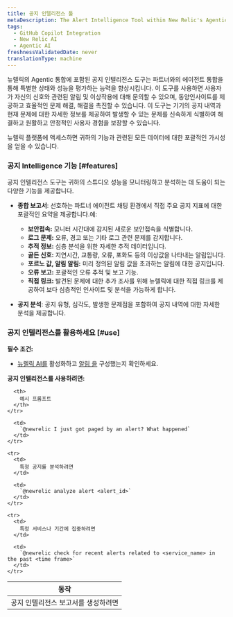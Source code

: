 ```yaml
---
title: 공지 인텔리전스 툴
metaDescription: The Alert Intelligence Tool within New Relic's Agentic Integration enhances your ability to assess application health and performance through the agentic integration with our partners.
tags:
  - GitHub Copilot Integration
  - New Relic AI
  - Agentic AI
freshnessValidatedDate: never
translationType: machine
---
```


뉴렐릭의 Agentic 통합에 포함된 공지 인텔리전스 도구는 파트너와의 에이전트 통합을 통해 특별한 상태와 성능을 평가하는 능력을 향상시킵니다. 이 도구를 사용하면 사용자가 자신의 신호와 관련된 알림 및 이상작용에 대해 문의할 수 있으며, 동양인사이트를 제공하고 효율적인 문제 해결, 해결을 촉진할 수 있습니다. 이 도구는 기기의 공지 내역과 현재 문제에 대한 자세한 정보를 제공하여 발생할 수 있는 문제를 신속하게 식별하여 해결하고 원활하고 안정적인 사용자 경험을 보장할 수 있습니다.

뉴렐릭 플랫폼에 액세스하면 귀하의 기능과 관련된 모든 데이터에 대한 포괄적인 가시성을 얻을 수 있습니다.

### 공지 Intelligence 기능 [#features]

공지 인텔리전스 도구는 귀하의 스튜디오 성능을 모니터링하고 분석하는 데 도움이 되는 다양한 기능을 제공합니다.

* **종합 보고서**: 선호하는 파트너 에이전트 채팅 환경에서 직접 주요 공지 지표에 대한 포괄적인 요약을 제공합니다.예:

  * **보안접속:** 모니터 시간대에 감지된 새로운 보안접속을 식별합니다.
  * **로그 문제:** 오류, 경고 또는 기타 로그 관련 문제를 감지합니다.
  * **추적 정보:** 심층 분석을 위한 자세한 추적 데이터입니다.
  * **골든 신호:** 지연시간, 교통량, 오류, 포화도 등의 이상값을 나타내는 알림입니다.
  * **포르노 값, 알림 알림:** 미리 정의된 알림 값을 초과하는 알림에 대한 공지입니다.
  * **오류 보고:** 포괄적인 오류 추적 및 보고 기능.
  * **직접 링크:** 발견된 문제에 대한 추가 조사를 위해 뉴렐릭에 대한 직접 링크를 제공하여 보다 심층적인 인사이트 및 분석을 가능하게 합니다.

* **공지 분석**: 공지 유형, 심각도, 발생한 문제점을 포함하여 공지 내역에 대한 자세한 분석을 제공합니다.

### 공지 인텔리전스를 활용하세요 [#use]

**필수 조건:**

* [뉴렐릭 AI를](/docs/new-relic-solutions/new-relic-one/core-concepts/new-relic-ai/#enable) 활성화하고 [알림 을](/docs/alerts/overview/) 구성했는지 확인하세요.

**공지 인텔리전스를 사용하려면:**

<table>
  <thead>
    <tr>
      <th>
        동작
      </th>

      <th>
        예시 프롬프트
      </th>
    </tr>
  </thead>

  <tbody>
    <tr>
      <td>
        공지 인텔리전스 보고서를 생성하려면
      </td>

      <td>
        `@newrelic I just got paged by an alert? What happened`
      </td>
    </tr>

    <tr>
      <td>
        특정 공지를 분석하려면
      </td>

      <td>
        `@newrelic analyze alert <alert_id>`
      </td>
    </tr>

    <tr>
      <td>
        특정 서비스나 기간에 집중하려면
      </td>

      <td>
        `@newrelic check for recent alerts related to <service_name> in the past <time frame>`
      </td>
    </tr>
  </tbody>
</table>